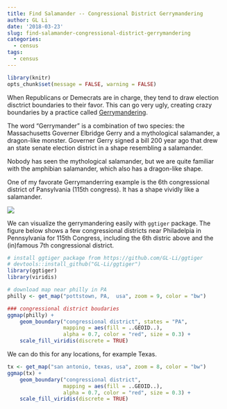 ```yaml
---
title: Find Salamander -- Congressional District Gerrymandering
author: GL Li
date: '2018-03-23'
slug: find-salamander-congressional-district-gerrymandering
categories:
  - census
tags:
  - census
---
```


```r
library(knitr)
opts_chunk$set(message = FALSE, warning = FALSE)
```

When Republicans or Demecrats are in charge, they tend to draw election disctrict boundaries to their favor. This can go very ugly, creating crazy boundaries by a practice called [Gerrymandering](https://en.wikipedia.org/wiki/Gerrymandering). 

The word "Gerrymander" is a combination of two species: the Massachusetts Governer Elbridge Gerry and a mythological salamander, a dragon-like monster. Governer Gerry signed a bill 200 year ago that drew an state senate election district in a shape resembling a salamander.

Nobody has seen the mythological salamander, but we are quite familiar with the amphibian salamander, which also has a dragon-like shape.  

One of my favorate Gerrymanderring example is the 6th congressional district of Pansylvania (115th congress). It has a shape vividly like a salamander.

![](img/PA_6th_congress_distric.png)


We can visualize the gerrymandering easily with `ggtiger` package. The figure below shows a few congressional districts near Philadelpia in Pennsylvania for 115th Congress, including the 6th distric above and the (in)famous 7th congressional district.

```r
# install ggtiger package from https://github.com/GL-Li/ggtiger
# devtools::install_github("GL-Li/ggtiger")
library(ggtiger)
library(viridis)

# download map near philly in PA
philly <- get_map("pottstown, PA,  usa", zoom = 9, color = "bw")

### congressional district boudaries
ggmap(philly) +
    geom_boundary("congressional district", states = "PA",
                  mapping = aes(fill = ..GEOID..),
                  alpha = 0.7, color = "red", size = 0.3) +
    scale_fill_viridis(discrete = TRUE)

```

We can do this for any locations, for example Texas.

```r
tx <- get_map("san antonio, texas, usa", zoom = 8, color = "bw")
ggmap(tx) +
    geom_boundary("congressional district",
                  mapping = aes(fill = ..GEOID..),
                  alpha = 0.7, color = "red", size = 0.3) +
    scale_fill_viridis(discrete = TRUE)
```

